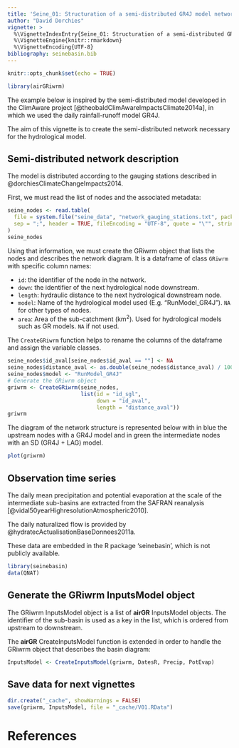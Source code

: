 ```yaml
---
title: 'Seine_01: Structuration of a semi-distributed GR4J model network'
author: "David Dorchies"
vignette: >
  %\VignetteIndexEntry{Seine_01: Structuration of a semi-distributed GR4J model network}
  %\VignetteEngine{knitr::rmarkdown}
  %\VignetteEncoding{UTF-8}
bibliography: seinebasin.bib
---
```


```r
knitr::opts_chunk$set(echo = TRUE)
```

```r
library(airGRiwrm)
```

The example below is inspired by the semi-distributed model developed in the ClimAware project [@theobaldClimAwareImpactsClimate2014a], in which we used the daily rainfall-runoff model GR4J.

The aim of this vignette is to create the semi-distributed network necessary for the hydrological model.

## Semi-distributed network description

The model is distributed according to the gauging stations described in @dorchiesClimateChangeImpacts2014.

First, we must read the list of nodes and the associated metadata:

```r
seine_nodes <- read.table(
  file = system.file("seine_data", "network_gauging_stations.txt", package = "seinebasin"),
  sep = ";", header = TRUE, fileEncoding = "UTF-8", quote = "\"", stringsAsFactors = FALSE
)
seine_nodes
```

Using that information, we must create the GRiwrm object that lists the nodes and describes the network diagram. It is a dataframe of class `GRiwrm` with specific column names:

- `id`: the identifier of the node in the network.
- `down`: the identifier of the next hydrological node downstream.
- `length`: hydraulic distance to the next hydrological downstream node.
- `model`: Name of the hydrological model used (E.g. "RunModel_GR4J"). `NA` for other types of nodes.
- `area`: Area of the sub-catchment (km<sup>2</sup>). Used for hydrological models such as GR models. `NA` if not used.

The `CreateGRiwrm` function helps to rename the columns of the dataframe and assign the variable classes.

```r
seine_nodes$id_aval[seine_nodes$id_aval == ""] <- NA
seine_nodes$distance_aval <- as.double(seine_nodes$distance_aval) / 1000
seine_nodes$model <- "RunModel_GR4J"
# Generate the GRiwrm object
griwrm <- CreateGRiwrm(seine_nodes,
                       list(id = "id_sgl",
                            down = "id_aval",
                            length = "distance_aval"))
griwrm
```

The diagram of the network structure is represented below with in blue the upstream nodes with a GR4J model and in green the intermediate nodes with an SD (GR4J + LAG) model.

```r
plot(griwrm)
```



## Observation time series

The daily mean precipitation and potential evaporation at the scale of the intermediate sub-basins are extracted from the SAFRAN reanalysis [@vidal50yearHighresolutionAtmospheric2010].

The daily naturalized flow is provided by @hydratecActualisationBaseDonnees2011a.

These data are embedded in the R package 'seinebasin', which is not publicly available.

```r
library(seinebasin)
data(QNAT)
```

## Generate the GRiwrm InputsModel object

The GRiwrm InputsModel object is a list of **airGR** InputsModel objects. The identifier of the sub-basin is used as a key in the list, which is ordered from upstream to downstream.

The **airGR** CreateInputsModel function is extended in order to handle the GRiwrm object that describes the basin diagram:


```r
InputsModel <- CreateInputsModel(griwrm, DatesR, Precip, PotEvap)
```



## Save data for next vignettes

```r
dir.create("_cache", showWarnings = FALSE)
save(griwrm, InputsModel, file = "_cache/V01.RData")
```

# References
